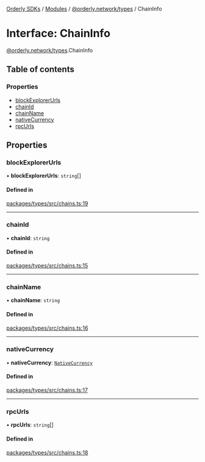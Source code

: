 [Orderly SDKs](/sdks/tech-doc/README) / [Modules](/sdks/tech-doc/modules) / [@orderly.network/types](/sdks/tech-doc/modules/orderly_network_types) / ChainInfo

# Interface: ChainInfo

[@orderly.network/types](/sdks/tech-doc/modules/orderly_network_types).ChainInfo

## Table of contents

### Properties

- [blockExplorerUrls](/sdks/tech-doc/interfaces/orderly_network_types.ChainInfo#blockexplorerurls)
- [chainId](/sdks/tech-doc/interfaces/orderly_network_types.ChainInfo#chainid)
- [chainName](/sdks/tech-doc/interfaces/orderly_network_types.ChainInfo#chainname)
- [nativeCurrency](/sdks/tech-doc/interfaces/orderly_network_types.ChainInfo#nativecurrency)
- [rpcUrls](/sdks/tech-doc/interfaces/orderly_network_types.ChainInfo#rpcurls)

## Properties

### blockExplorerUrls

• **blockExplorerUrls**: `string`[]

#### Defined in

[packages/types/src/chains.ts:19](https://github.com/OrderlyNetwork/js-sdk/blob/ba995f2/packages/types/src/chains.ts#L19)

___

### chainId

• **chainId**: `string`

#### Defined in

[packages/types/src/chains.ts:15](https://github.com/OrderlyNetwork/js-sdk/blob/ba995f2/packages/types/src/chains.ts#L15)

___

### chainName

• **chainName**: `string`

#### Defined in

[packages/types/src/chains.ts:16](https://github.com/OrderlyNetwork/js-sdk/blob/ba995f2/packages/types/src/chains.ts#L16)

___

### nativeCurrency

• **nativeCurrency**: [`NativeCurrency`](orderly_network_types.NativeCurrency)

#### Defined in

[packages/types/src/chains.ts:17](https://github.com/OrderlyNetwork/js-sdk/blob/ba995f2/packages/types/src/chains.ts#L17)

___

### rpcUrls

• **rpcUrls**: `string`[]

#### Defined in

[packages/types/src/chains.ts:18](https://github.com/OrderlyNetwork/js-sdk/blob/ba995f2/packages/types/src/chains.ts#L18)
